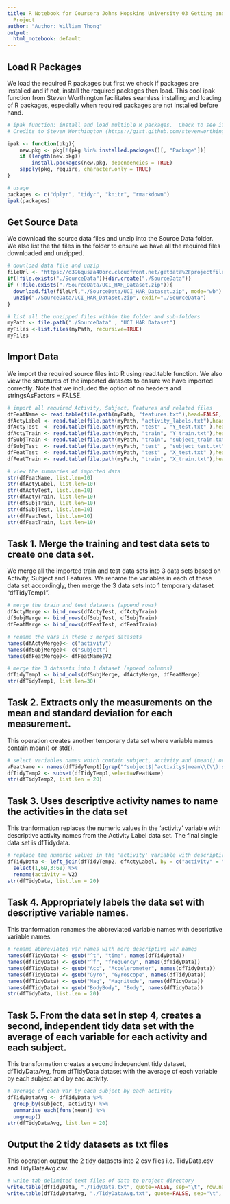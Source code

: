 ---
title: R Notebook for Coursera Johns Hopskins University 03 Getting and Cleaning Data
  Project
author: "Author: William Thong"
output:
  html_notebook: default
---

## Load R Packages
We load the required R packages but first we check if packages are installed and if not, install the required packages then load.  This cool ipak function from Steven Worthington facilitates seamless installing and loading of R packages, especially when required packages are not installed before hand.
```{r}

# ipak function: install and load multiple R packages.  Check to see if packages are installed. Install them if they are not, then load them into the R session.
# Credits to Steven Worthington (https://gist.github.com/stevenworthington/3178163)

ipak <- function(pkg){
    new.pkg <- pkg[!(pkg %in% installed.packages()[, "Package"])]
    if (length(new.pkg)) 
        install.packages(new.pkg, dependencies = TRUE)
    sapply(pkg, require, character.only = TRUE)
}

# usage
packages <- c("dplyr", "tidyr", "knitr", "rmarkdown")
ipak(packages)

```


## Get Source Data
We download the source data files and unzip into the Source Data folder.  We also list the the files in the folder to ensure we have all the required files downloaded and unzipped.
```{r}

# download data file and unzip
fileUrl <- "https://d396qusza40orc.cloudfront.net/getdata%2Fprojectfiles%2FUCI%20HAR%20Dataset.zip"
if(!file.exists("./SourceData")){dir.create("./SourceData")}
if (!file.exists("./SourceData/UCI_HAR_Dataset.zip")){
  download.file(fileUrl,"./SourceData/UCI_HAR_Dataset.zip", mode="wb")
  unzip("./SourceData/UCI_HAR_Dataset.zip", exdir="./SourceData")
}

# list all the unzipped files within the folder and sub-folders
myPath <- file.path("./SourceData" , "UCI HAR Dataset")
myFiles <-list.files(myPath, recursive=TRUE)
myFiles

```


## Import Data
We import the required source files into R using read.table function.  We also view the structures of the imported datasets to ensure we have imported correctly.  Note that we included the option of no headers and stringsAsFactors = FALSE.
```{r}

# import all required Activity, Subject, Features and related files
dfFeatName <- read.table(file.path(myPath, "features.txt"),head=FALSE, stringsAsFactors=FALSE)
dfActyLabel <- read.table(file.path(myPath, "activity_labels.txt"),header = FALSE, stringsAsFactors=FALSE)
dfActyTest  <- read.table(file.path(myPath, "test" , "Y_test.txt" ),header = FALSE)
dfActyTrain <- read.table(file.path(myPath, "train", "Y_train.txt"),header = FALSE)
dfSubjTrain <- read.table(file.path(myPath, "train", "subject_train.txt"),header = FALSE)
dfSubjTest  <- read.table(file.path(myPath, "test" , "subject_test.txt"),header = FALSE)
dfFeatTest  <- read.table(file.path(myPath, "test" , "X_test.txt" ),header = FALSE)
dfFeatTrain <- read.table(file.path(myPath, "train", "X_train.txt"),header = FALSE)

# view the summaries of imported data
str(dfFeatName, list.len=10)
str(dfActyLabel, list.len=10)
str(dfActyTest, list.len=10)
str(dfActyTrain, list.len=10)
str(dfSubjTrain, list.len=10)
str(dfSubjTest, list.len=10)
str(dfFeatTest, list.len=10)
str(dfFeatTrain, list.len=10)

```


## Task 1. Merge the training and test data sets to create one data set.
We merge all the imported train and test data sets into 3 data sets based on Activity, Subject and Features.  We rename the variables in each of these data set accordingly, then merge the 3 data sets into 1 temporary dataset "dfTidyTemp1".
```{r}

# merge the train and test datasets (append rows)
dfActyMerge <- bind_rows(dfActyTest, dfActyTrain)
dfSubjMerge <- bind_rows(dfSubjTest, dfSubjTrain)
dfFeatMerge <- bind_rows(dfFeatTest, dfFeatTrain)

# rename the vars in these 3 merged datasets
names(dfActyMerge)<- c("activity")
names(dfSubjMerge)<- c("subject")
names(dfFeatMerge)<- dfFeatName$V2

# merge the 3 datasets into 1 dataset (append columns)
dfTidyTemp1 <- bind_cols(dfSubjMerge, dfActyMerge, dfFeatMerge)
str(dfTidyTemp1, list.len=30)

```


## Task 2. Extracts only the measurements on the mean and standard deviation for each measurement.
This operation creates another temporary data set where variable names contain mean() or std().
```{r}
# select variables names which contain subject, activity and (mean() or std())
vFeatName <- names(dfTidyTemp1)[grep("^subject$|^activity$|mean\\(\\)|std\\(\\)",names(dfTidyTemp1))]
dfTidyTemp2 <- subset(dfTidyTemp1,select=vFeatName)
str(dfTidyTemp2, list.len = 20)

```


## Task 3. Uses descriptive activity names to name the activities in the data set
This tranformation replaces the numeric values in the 'activity' variable with descriptive activity names from the Activity Label data set.  The final single data set is dfTidydata.
```{r}

# replace the numeric values in the 'activity' variable with descriptive activity names.
dfTidyData <- left_join(dfTidyTemp2, dfActyLabel, by = c("activity" = "V1")) %>%
  select(1,69,3:68) %>%
  rename(activity = V2)
str(dfTidyData, list.len = 20)

```


## Task 4. Appropriately labels the data set with descriptive variable names.
This tranformation renames the abbreviated variable names with descriptive variable names.
```{r}

# rename abbreviated var names with more descriptive var names
names(dfTidyData) <- gsub("^t", "time", names(dfTidyData))
names(dfTidyData) <- gsub("^f", "frequency", names(dfTidyData))
names(dfTidyData) <- gsub("Acc", "Accelerometer", names(dfTidyData))
names(dfTidyData) <- gsub("Gyro", "Gyroscope", names(dfTidyData))
names(dfTidyData) <- gsub("Mag", "Magnitude", names(dfTidyData))
names(dfTidyData) <- gsub("BodyBody", "Body", names(dfTidyData))
str(dfTidyData, list.len = 20)

```

## Task 5. From the data set in step 4, creates a second, independent tidy data set with the average of each variable for each activity and each subject.
This transformation creates a second independent tidy dataset, dfTidyDataAvg, from dfTidyData dataset with the average of each variable by each subject and by eac activity.

```{r}

# average of each var by each subject by each activity
dfTidyDataAvg <- dfTidyData %>%
  group_by(subject, activity) %>%
  summarise_each(funs(mean)) %>%
  ungroup()
str(dfTidyDataAvg, list.len = 20)

```

## Output the 2 tidy datasets as txt files
This operation output the 2 tidy datasets into 2 csv files i.e. TidyData.csv and TidyDataAvg.csv.
```{r}

# write tab-delimited text files of data to project directory
write.table(dfTidyData, "./TidyData.txt", quote=FALSE, sep="\t", row.names=FALSE)
write.table(dfTidyDataAvg, "./TidyDataAvg.txt", quote=FALSE, sep="\t", row.names=FALSE)

```






  







